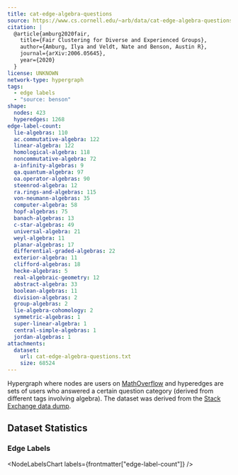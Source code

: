 ```yaml
---
title: cat-edge-algebra-questions
source: https://www.cs.cornell.edu/~arb/data/cat-edge-algebra-questions/
citation: |
  @article{amburg2020fair,
    title={Fair Clustering for Diverse and Experienced Groups},
    author={Amburg, Ilya and Veldt, Nate and Benson, Austin R},
    journal={arXiv:2006.05645},
    year={2020}
  }
license: UNKNOWN
network-type: hypergraph
tags:
  - edge labels
  - "source: benson"
shape:
  nodes: 423
  hyperedges: 1268
edge-label-count:
  lie-algebras: 110
  ac.commutative-algebra: 122
  linear-algebra: 122
  homological-algebra: 118
  noncommutative-algebra: 72
  a-infinity-algebras: 9
  qa.quantum-algebra: 97
  oa.operator-algebras: 90
  steenrod-algebra: 12
  ra.rings-and-algebras: 115
  von-neumann-algebras: 35
  computer-algebra: 58
  hopf-algebras: 75
  banach-algebras: 13
  c-star-algebras: 49
  universal-algebra: 21
  weyl-algebra: 11
  planar-algebras: 17
  differential-graded-algebras: 22
  exterior-algebra: 11
  clifford-algebras: 18
  hecke-algebras: 5
  real-algebraic-geometry: 12
  abstract-algebra: 33
  boolean-algebras: 11
  division-algebras: 2
  group-algebras: 2
  lie-algebra-cohomology: 2
  symmetric-algebras: 1
  super-linear-algebra: 1
  central-simple-algebras: 1
  jordan-algebras: 1
attachments:
  dataset:
    url: cat-edge-algebra-questions.txt
    size: 68524
---
```



Hypergraph where nodes are users on [MathOverflow](https://mathoverflow.net/) and hyperedges are sets of users who answered a certain question category (derived from different tags involving algebra).
The dataset was derived from the [Stack Exchange data dump](https://archive.org/details/stackexchange).

## Dataset Statistics

<dl className="not-prose grid gap-5 sm:grid-cols-2">
  <Stat title="Nodes" value={formatNumber(frontmatter["shape"]["nodes"])} />
  <Stat title="Node Type" value="User" />
  <Stat
    title="Hyperedges"
    value={formatNumber(frontmatter["shape"]["hyperedges"])}
  />
  <Stat title="Hyperedge Type" value="Question Category" />
</dl>

### Edge Labels

<NodeLabelsChart labels={frontmatter["edge-label-count"]} />
